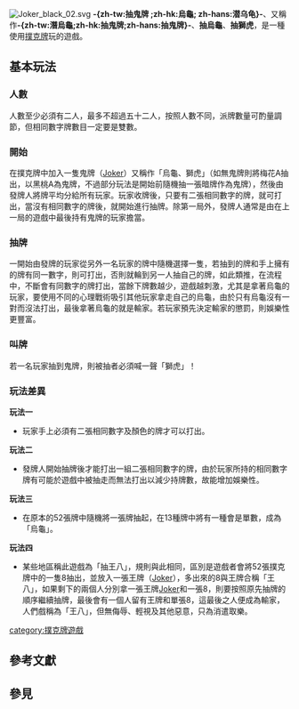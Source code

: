{{TA
|1=zh-tw:抽鬼牌 ;zh-hk:潛烏龜; zh-hans:潜乌龟
|T=zh-tw:抽鬼牌 ;zh-hk:潛烏龜; zh-hans:潜乌龟
}}
{{unreferenced|time=2009-2-17}}
[[File:Joker_black_02.svg|thumb]]
'''-{zh-tw:抽鬼牌 ;zh-hk:烏龜; zh-hans:潜乌龟}-'''、又稱作'''-{zh-tw:潛烏龜;zh-hk:抽鬼牌;zh-hans:抽鬼牌}-'''、'''抽烏龜'''、'''抽獅虎'''，是一種使用[[撲克牌|撲克牌]]玩的遊戲。

==基本玩法==
===人數===
人數至少必須有二人，最多不超過五十二人，按照人數不同，派牌數量可酌量調節，但相同數字牌數目一定要是雙數。

===開始===
在撲克牌中加入一隻鬼牌（[[Joker|Joker]]）又稱作「烏龜、獅虎」（如無鬼牌則將梅花A抽出，以黑桃A為鬼牌，不過部分玩法是開始前隨機抽一張暗牌作為鬼牌），然後由發牌人將牌平均分給所有玩家。玩家收牌後，只要有二張相同數字的牌，就可打出，當沒有相同數字的牌後，就開始進行抽牌。除第一局外，發牌人通常是由在上一局的遊戲中最後持有鬼牌的玩家擔當。

===抽牌===
一開始由發牌的玩家從另外一名玩家的牌中隨機選擇一隻，若抽到的牌和手上擁有的牌有同一數字，則可打出，否則就輪到另一人抽自己的牌，如此類推，在流程中，不斷會有同數字的牌打出，當餘下牌數越少，遊戲越刺激，尤其是拿著烏龜的玩家，要使用不同的心理戰術吸引其他玩家拿走自己的烏龜，由於只有烏龜沒有一對而沒法打出，最後拿著烏龜的就是輸家。若玩家預先決定輸家的懲罰，則娛樂性更豐富。

===叫牌===
若一名玩家抽到鬼牌，則被抽者必須喊一聲「獅虎」！

===玩法差異===
'''玩法一'''
*玩家手上必須有二張相同數字及顏色的牌才可以打出。
'''玩法二'''
*發牌人開始抽牌後才能打出一組二張相同數字的牌，由於玩家所持的相同數字牌有可能於遊戲中被抽走而無法打出以減少持牌數，故能增加娛樂性。
'''玩法三'''
*在原本的52張牌中隨機將一張牌抽起，在13種牌中將有一種會是單數，成為「烏龜」。
'''玩法四'''
*某些地區稱此遊戲為「抽王八」，規則與此相同，區別是遊戲者會將52張撲克牌中的一隻8抽出，並放入一張王牌（[[Joker|Joker]]），多出來的8與王牌合稱「王八」，如果剩下的兩個人分別拿一張王牌[[Joker|Joker]]和一張8，則要按照原先抽牌的順序繼續抽牌，最後會有一個人留有王牌和單張8，這最後之人便成為輸家，人們戲稱為「王八」，但無侮辱、輕視及其他惡意，只為消遣取樂。

{{紙牌遊戲}}

[[category:撲克牌遊戲|category:撲克牌遊戲]]

==參考文獻==
==參見==